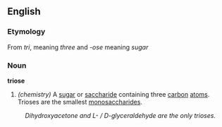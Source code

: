 ==English==
===Etymology===
From ''tri'', meaning ''three'' and ''-ose'' meaning ''sugar'' 
===Noun===
'''triose'''
#''(chemistry)'' A [[sugar]] or [[saccharide]] containing three [[carbon]] [[atom]]s. Trioses are the smallest [[monosaccharide]]s.
:''Dihydroxyacetone and L- / D-glyceraldehyde are the only trioses.''